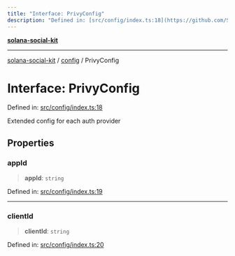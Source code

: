 ```yaml
---
title: "Interface: PrivyConfig"
description: "Defined in: [src/config/index.ts:18](https://github.com/SendArcade/solana-social-starter/blob/03568260ca96ed63f77049843c721de1cb011893/src/config/index.ts#L18)"
---
```


[**solana-social-kit**](../../README.mdx)

***

[solana-social-kit](../../README.mdx) / [config](../README.mdx) / PrivyConfig

# Interface: PrivyConfig

Defined in: [src/config/index.ts:18](https://github.com/SendArcade/solana-social-starter/blob/03568260ca96ed63f77049843c721de1cb011893/src/config/index.ts#L18)

Extended config for each auth provider

## Properties

### appId

> **appId**: `string`

Defined in: [src/config/index.ts:19](https://github.com/SendArcade/solana-social-starter/blob/03568260ca96ed63f77049843c721de1cb011893/src/config/index.ts#L19)

***

### clientId

> **clientId**: `string`

Defined in: [src/config/index.ts:20](https://github.com/SendArcade/solana-social-starter/blob/03568260ca96ed63f77049843c721de1cb011893/src/config/index.ts#L20)
